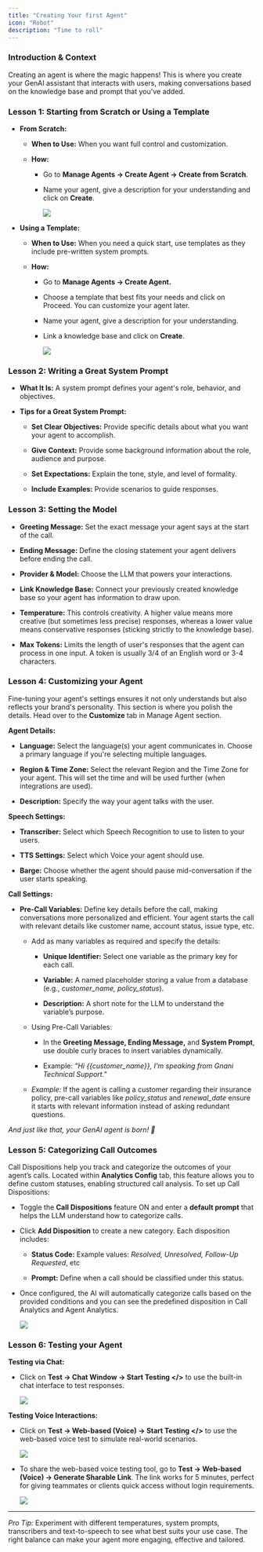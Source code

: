 ```yaml
---
title: "Creating Your first Agent"
icon: "Robot"
description: "Time to roll"
---
```


### **Introduction & Context**

Creating an agent is where the magic happens! This is where you create your GenAI assistant that interacts with users, making conversations based on the knowledge base and prompt that you've added.

### **Lesson 1: Starting from Scratch or Using a Template**

* **From Scratch:**

  * **When to Use:** When you want full control and customization.

  * **How:**

    * Go to **Manage Agents → Create Agent → Create from Scratch**.

    * Name your agent, give a description for your understanding and click on **Create**.

      ![](/agentscratch.gif)

* **Using a Template:**

  * **When to Use:** When you need a quick start, use templates as they include pre-written system prompts.

  * **How:**

    * Go to **Manage Agents → Create Agent.**

    * Choose a template that best fits your needs and click on Proceed. You can customize your agent later.

    * Name your agent, give a description for your understanding.

    * Link a knowledge base and click on **Create**.

      ![](/agenttemplate.gif)

### **Lesson 2: Writing a Great System Prompt**

* **What It Is:** A system prompt defines your agent's role, behavior, and objectives.

* **Tips for a Great System Prompt:**

  * **Set Clear Objectives:** Provide specific details about what you want your agent to accomplish.

  * **Give Context:** Provide some background information about the role, audience and purpose.

  * **Set Expectations:** Explain the tone, style, and level of formality.

  * **Include Examples:** Provide scenarios to guide responses.

### **Lesson 3: Setting the Model**

* **Greeting Message:** Set the exact message your agent says at the start of the call.

* **Ending Message:** Define the closing statement your agent delivers before ending the call.

* **Provider & Model:** Choose the LLM that powers your interactions.

* **Link Knowledge Base:** Connect your previously created knowledge base so your agent has information to draw upon.

* **Temperature:** This controls creativity. A higher value means more creative (but sometimes less precise) responses, whereas a lower value means conservative responses (sticking strictly to the knowledge base).

* **Max Tokens:** Limits the length of user's responses that the agent can process in one input. A token is usually 3/4 of an English word or 3-4 characters.

### **Lesson 4: Customizing your Agent**

Fine-tuning your agent's settings ensures it not only understands but also reflects your brand's personality. This section is where you polish the details. Head over to the **Customize** tab in Manage Agent section.

**Agent Details:**

* **Language:** Select the language(s) your agent communicates in. Choose a primary language if you're selecting multiple languages.

* **Region & Time Zone:** Select the relevant Region and the Time Zone for your agent. This will set the time and will be used further (when integrations are used).

* **Description:** Specify the way your agent talks with the user.

**Speech Settings:**

* **Transcriber:** Select which Speech Recognition to use to listen to your users.

* **TTS Settings:** Select which Voice your agent should use.

* **Barge:** Choose whether the agent should pause mid-conversation if the user starts speaking.

**Call Settings:**

* **Pre-Call Variables:** Define key details before the call, making conversations more personalized and efficient. Your agent starts the call with relevant details like customer name, account status, issue type, etc.

  * Add as many variables as required and specify the details:

    * **Unique Identifier:** Select one variable as the primary key for each call.

    * **Variable:** A named placeholder storing a value from a database (e.g., *customer\_name, policy\_status*).

    * **Description:** A short note for the LLM to understand the variable’s purpose.

  * Using Pre-Call Variables:&#x9;

    * In the **Greeting Message, Ending Message,** and **System Prompt**, use double curly braces to insert variables dynamically.

    * Example: *"Hi \{\{customer\_name}}, I'm speaking from Gnani Technical Support."*

  * *Example:* If the agent is calling a customer regarding their insurance policy, pre-call variables like *policy\_status* and *renewal\_date* ensure it starts with relevant information instead of asking redundant questions.

*And just like that, your GenAI agent is born! 🎉*

### **Lesson 5: Categorizing Call Outcomes**

Call Dispositions help you track and categorize the outcomes of your agent’s calls. Located within **Analytics Config** tab, this feature allows you to define custom statuses, enabling structured call analysis. To set up Call Dispositions:

* Toggle the **Call Dispositions** feature ON and enter a **default prompt** that helps the LLM understand how to categorize calls.

* Click **Add Disposition** to create a new category. Each disposition includes:

  * **Status Code:** Example values: *Resolved, Unresolved, Follow-Up Requested*, etc

  * **Prompt:** Define when a call should be classified under this status.

* Once configured, the AI will automatically categorize calls based on the provided conditions and you can see the predefined disposition in Call Analytics and Agent Analytics.&#x20;

  ![](/image.png)

### **Lesson 6: Testing your Agent**

**Testing via Chat:**

* Click on **Test → Chat Window → Start Testing \</>** to use the built-in chat interface to test responses.

  ![](/chattesting.gif)

**Testing Voice Interactions:**

* Click on **Test → Web-based (Voice) → Start Testing \</>** to use the web-based voice test to simulate real-world scenarios.

  ![](/testingvoice.gif)

* To share the web-based voice testing tool, go to **Test → Web-based (Voice) → Generate Sharable Link**. The link works for 5 minutes, perfect for giving teammates or clients quick access without login requirements.

  ![](/testingvoice.gif)

***

*Pro Tip:* Experiment with different temperatures, system prompts, transcribers and text-to-speech to see what best suits your use case. The right balance can make your agent more engaging, effective and tailored.